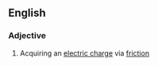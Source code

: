 ==English==

===Adjective===
{{en-adj}}

#{{physics}} Acquiring an [[electric charge]] via [[friction]]